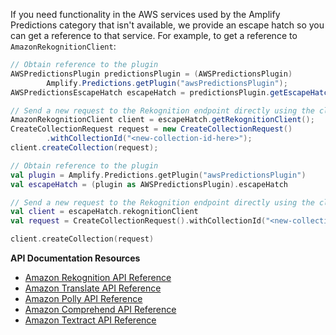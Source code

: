 If you need functionality in the AWS services used by the Amplify Predictions category that isn't available, we provide an escape hatch so you can get a reference to that service. For example, to get a reference to `AmazonRekognitionClient`:

<BlockSwitcher>
<Block name="Java">

```java
// Obtain reference to the plugin
AWSPredictionsPlugin predictionsPlugin = (AWSPredictionsPlugin)
        Amplify.Predictions.getPlugin("awsPredictionsPlugin");
AWSPredictionsEscapeHatch escapeHatch = predictionsPlugin.getEscapeHatch();

// Send a new request to the Rekognition endpoint directly using the client
AmazonRekognitionClient client = escapeHatch.getRekognitionClient();
CreateCollectionRequest request = new CreateCollectionRequest()
        .withCollectionId("<new-collection-id-here>");
client.createCollection(request);
```

</Block>
<Block name="Kotlin">

```kotlin
// Obtain reference to the plugin
val plugin = Amplify.Predictions.getPlugin("awsPredictionsPlugin")
val escapeHatch = (plugin as AWSPredictionsPlugin).escapeHatch

// Send a new request to the Rekognition endpoint directly using the client
val client = escapeHatch.rekognitionClient
val request = CreateCollectionRequest().withCollectionId("<new-collection-id-here>")

client.createCollection(request)
```

</Block>
</BlockSwitcher>

**API Documentation Resources**

* [Amazon Rekognition API Reference](https://docs.aws.amazon.com/rekognition/latest/dg/API_Reference.html)
* [Amazon Translate API Reference](https://docs.aws.amazon.com/translate/latest/dg/API_Reference.html)
* [Amazon Polly API Reference](https://docs.aws.amazon.com/polly/latest/dg/API_Reference.html)
* [Amazon Comprehend API Reference](https://docs.aws.amazon.com/comprehend/latest/dg/API_Reference.html)
* [Amazon Textract API Reference](https://docs.aws.amazon.com/textract/latest/dg/API_Reference.html)
